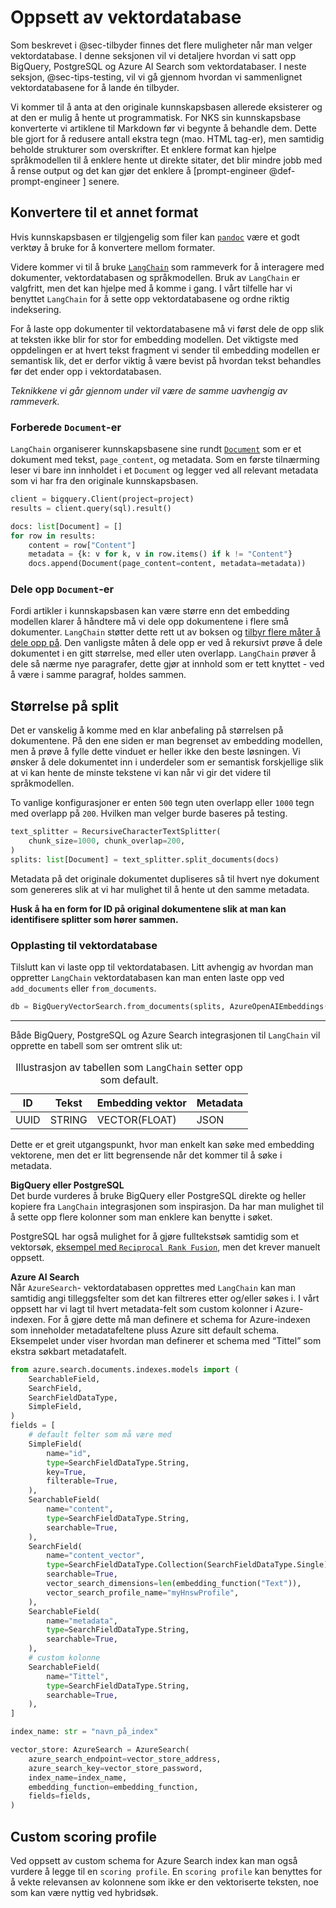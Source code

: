 # Oppsett av vektordatabase {#sec-oppsett-vektordatabase}

Som beskrevet i @sec-tilbyder finnes det flere muligheter når man velger
vektordatabase. I denne seksjonen vil vi detaljere hvordan vi satt opp BigQuery,
PostgreSQL og Azure AI Search som vektordatabaser. I neste seksjon,
@sec-tips-testing, vil vi gå gjennom hvordan vi sammenlignet vektordatabasene
for å lande én tilbyder.

Vi kommer til å anta at den originale kunnskapsbasen allerede eksisterer og at
den er mulig å hente ut programmatisk. For NKS sin kunnskapsbase konverterte vi
artiklene til Markdown før vi begynte å behandle dem. Dette ble gjort for å
redusere antall ekstra tegn (mao. HTML tag-er), men samtidig beholde strukturer
som overskrifter. Et enklere format kan hjelpe språkmodellen til å enklere hente
ut direkte sitater, det blir mindre jobb med å rense output og det kan gjør det
enklere å [prompt-engineer @def-prompt-engineer ] senere.

::: {.callout-tip collapse="true"}
## Konvertere til et annet format
Hvis kunnskapsbasen er tilgjengelig som filer kan
[`pandoc`](https://pandoc.org/) være et godt verktøy å bruke for å konvertere
mellom formater.
:::

Videre kommer vi til å bruke [`LangChain`](https://www.langchain.com/) som
rammeverk for å interagere med dokumenter, vektordatabasen og språkmodellen.
Bruk av `LangChain` er valgfritt, men det kan hjelpe med å komme i gang. 
I vårt tilfelle har vi benyttet `LangChain` for å sette opp vektordatabasene og
ordne riktig indeksering.   

For å laste opp dokumenter til vektordatabasene må vi først dele de opp slik at
teksten ikke blir for stor for embedding modellen. Det viktigste med oppdelingen
er at hvert tekst fragment vi sender til embedding modellen er semantisk lik,
det er derfor viktig å være bevist på hvordan tekst behandles før det ender opp
i vektordatabasen.

*Teknikkene vi går gjennom under vil være de samme uavhengig
av rammeverk.*

### Forberede `Document`-er

`LangChain` organiserer kunnskapsbasene sine rundt
[`Document`][langchain_document] som er et dokument med tekst, `page_content`,
og metadata. Som en første tilnærming leser vi bare inn innholdet i et
`Document` og legger ved all relevant metadata som vi har fra den originale
kunnskapsbasen.

```python
client = bigquery.Client(project=project)
results = client.query(sql).result()

docs: list[Document] = []
for row in results:
    content = row["Content"]
    metadata = {k: v for k, v in row.items() if k != "Content"}
    docs.append(Document(page_content=content, metadata=metadata))
```

### Dele opp `Document`-er

Fordi artikler i kunnskapsbasen kan være større enn det embedding modellen
klarer å håndtere må vi dele opp dokumentene i flere små dokumenter. `LangChain`
støtter dette rett ut av boksen og [tilbyr flere måter å dele opp
på][langchain_text_splitters]. Den vanligste måten å dele opp er ved å rekursivt
prøve å dele dokumentet i en gitt størrelse, med eller uten overlapp.
`LangChain` prøver å dele så nærme nye paragrafer, dette gjør at innhold som er
tett knyttet - ved å være i samme paragraf, holdes sammen.

::: {.callout-note collapse="true"}
## Størrelse på split
Det er vanskelig å komme med en klar anbefaling på størrelsen på dokumentene. På
den ene siden er man begrenset av embedding modellen, men å prøve å fylle dette
vinduet er heller ikke den beste løsningen. Vi ønsker å dele dokumentet inn i
underdeler som er semantisk forskjellige slik at vi kan hente de minste tekstene
vi kan når vi gir det videre til språkmodellen.

To vanlige konfigurasjoner er enten `500` tegn uten overlapp eller `1000` tegn
med overlapp på `200`. Hvilken man velger burde baseres på testing.
:::

```python
text_splitter = RecursiveCharacterTextSplitter(
    chunk_size=1000, chunk_overlap=200,
)
splits: list[Document] = text_splitter.split_documents(docs)
```

Metadata på det originale dokumentet dupliseres så til hvert nye dokument som
genereres slik at vi har mulighet til å hente ut den samme metadata.

**Husk å ha en form for ID på original dokumentene slik at man kan identifisere
splitter som hører sammen.**

### Opplasting til vektordatabase

Tilslutt kan vi laste opp til vektordatabasen. Litt avhengig av hvordan man
oppretter `LangChain` vektordatabasen kan man enten laste opp ved
`add_documents` eller `from_documents`.

```python
db = BigQueryVectorSearch.from_documents(splits, AzureOpenAIEmbeddings())
```

---

Både BigQuery, PostgreSQL og Azure Search integrasjonen til `LangChain` vil opprette en tabell
som ser omtrent slik ut:

| ID | Tekst | Embedding vektor | Metadata |
|----|-------|------------------|----------|
| UUID | STRING | VECTOR(FLOAT) | JSON |

: Illustrasjon av tabellen som `LangChain` setter opp som default.

Dette er et greit utgangspunkt, hvor man enkelt kan søke med embedding
vektorene, men det er litt begrensende når det kommer til å søke i metadata. 

**BigQuery eller PostgreSQL**  
Det burde vurderes å bruke BigQuery eller PostgreSQL direkte og heller
kopiere fra `LangChain` integrasjonen som inspirasjon. Da har man mulighet til å
sette opp flere kolonner som man enklere kan benytte i søket.

PostgreSQL har også mulighet for å gjøre fulltekstsøk samtidig som et vektorsøk,
[eksempel med `Reciprocal Rank
Fusion`](https://github.com/pgvector/pgvector-python/blob/master/examples/hybrid_search_rrf.py),
men det krever manuelt oppsett.

**Azure AI Search**  
Når `AzureSearch`- vektordatabasen opprettes med `LangChain` kan man samtidig angi 
tilleggsfelter som det kan filtreres etter og/eller søkes i.  I vårt oppsett har vi lagt til
hvert metadata-felt som custom kolonner i Azure-indexen. For å gjøre dette må man definere et schema for Azure-indexen som inneholder metadatafeltene pluss Azure sitt default schema. Eksempelet under viser hvordan man definerer et schema med "Tittel" som ekstra søkbart metadatafelt.
```python
from azure.search.documents.indexes.models import (
    SearchableField,
    SearchField,
    SearchFieldDataType,
    SimpleField,
)
fields = [
    # default felter som må være med
    SimpleField(
        name="id",
        type=SearchFieldDataType.String,
        key=True,
        filterable=True,
    ),
    SearchableField(
        name="content",
        type=SearchFieldDataType.String,
        searchable=True,
    ),
    SearchField(
        name="content_vector",
        type=SearchFieldDataType.Collection(SearchFieldDataType.Single),
        searchable=True,
        vector_search_dimensions=len(embedding_function("Text")),
        vector_search_profile_name="myHnswProfile",
    ),
    SearchableField(
        name="metadata",
        type=SearchFieldDataType.String,
        searchable=True,
    ),
    # custom kolonne
    SearchableField(
        name="Tittel",
        type=SearchFieldDataType.String,
        searchable=True,
    ),
]

index_name: str = "navn_på_index"

vector_store: AzureSearch = AzureSearch(
    azure_search_endpoint=vector_store_address,
    azure_search_key=vector_store_password,
    index_name=index_name,
    embedding_function=embedding_function,
    fields=fields,
)
```
::: {.callout-tip collapse="true"}
## Custom scoring profile
Ved oppsett av custom schema for Azure Search index kan man også vurdere å legge til en `scoring profile`. En `scoring profile` kan benyttes for å vekte relevansen av kolonnene som ikke er den vektoriserte teksten, noe som kan være nyttig ved hybridsøk. 
:::

[langchain_document]: https://api.python.langchain.com/en/latest/documents/langchain_core.documents.base.Document.html#langchain_core.documents.base.Document
[langchain_text_splitters]: https://python.langchain.com/docs/modules/data_connection/document_transformers/